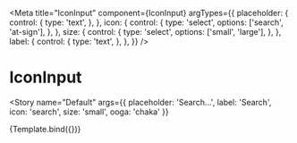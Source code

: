 
<Meta
  title="IconInput"
  component={IconInput}
  argTypes={{
    placeholder: {
      control: {
        type: 'text',
      },
    },
    icon: {
      control: {
        type: 'select',
        options: ['search', 'at-sign'],
      },
    },
    size: {
      control: {
        type: 'select',
        options: ['small', 'large'],
      },
    },
    label: {
      control: {
        type: 'text',
      },
    },
  }}
/>


# IconInput

<Story
  name="Default"
  args={{
    placeholder: 'Search…',
    label: 'Search',
    icon: 'search',
    size: 'small',
    ooga: 'chaka'
  }}
>
  {Template.bind({})}
</Story>
